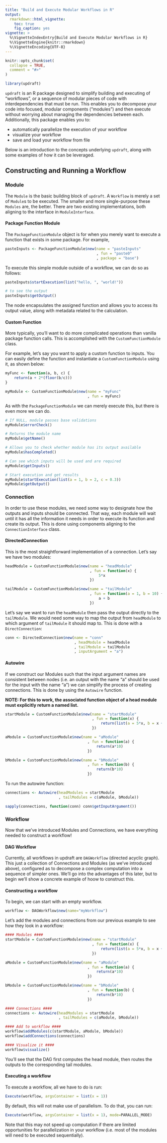 ```yaml
---
title: "Build and Execute Modular Workflows in R"
output: 
  rmarkdown::html_vignette:
    toc: true
    fig_caption: yes
vignette: >
  %\VignetteIndexEntry{Build and Execute Modular Workflows in R}
  %\VignetteEngine{knitr::rmarkdown}
  %\VignetteEncoding{UTF-8}
---
```


```r
knitr::opts_chunk$set(
  collapse = TRUE,
  comment = "#>"
)

library(updraft)
```


`updraft` is an R package designed to simplify building and executing of "workflows", or a sequence of modular pieces of code with interdependencies that must be run. This enables you to decompose your code into focused, modular components ("modules") and then execute without worrying about managing the dependencies between each. Additionally, this package enables you to:

- automatically parallelize the execution of your workflow
- visualize your workflow 
- save and load your workflow from file

Below is an introduction to the concepts underlying `updraft`, along with some examples of how it can be leveraged.

## Constructing and Running a Workflow

### Module

The `Module` is the basic building block of `updraft`. A `Workflow` is merely a set of `Module`s to be executed. The smaller and more single-purpose these `Modules` are, the better. There are two existing implementations, both aligning to the interface in `ModuleInterface`.

#### Package Function Module

The `PackageFunctionModule` object is for when you merely want to execute a function that exists in some package. For example, 

```r

pasteInputs <- PackageFunctionModule$new(name = "pasteInputs"
                                         , fun = "paste0"
                                         , package = "base")

```
To execute this simple module outside of a workflow, we can do so as follows:

```r

pasteInputs$startExecution(list("hello, ", "world!"))

# to see the output
pasteInputs$getOutput()

```

The node encapsulates the assigned function and allows you to access its output value, along with metadata related to the calculation.

#### Custom Function

More typically, you'll want to do more complicated operations than vanilla package function calls. This is accomplished with the `CustomFunctionModule` class.

For example, let's say you want to apply a custom function to inputs. You can easily define the function and instantiate a `CustomFunctionModule` using it, as shown below:

```r

myFunc <- function(a, b, c) {
    return(a + 2*(floor(b/c)))
}

myModule <- CustomFunctionModule$new(name = "myFunc"
                                     , fun = myFunc)


```

As with the `PackageFunctionModule` we can merely execute this, but there is even more we can do.
```r

# If NULL, module passes base validations
myModule$errorCheck()

# Returns the module name
myModule$getName()

# Allows you to check whether module has its output available
myModule$hasCompleted()

# Can see which inputs will be used and are required
myModule$getInputs()

# Start execution and get results
myModule$startExecution(list(a = 1, b = 2, c = 0.3))
myModule$getOutput()

```

### Connection

In order to use these modules, we need some way to designate how the outputs and inputs should be connected. That way, each module will wait until it has all the information it needs in order to execute its function and create its output. This is done using components aligning to the `ConnectionInterface` class.

#### DirectedConnection

This is the most straightforward implementation of a connection. Let's say we have two modules:

```r

headModule = CustomFunctionModule$new(name = "headModule"
                                      , fun = function(x) {
                                          5*x
                                      }) 

tailModule = CustomFunctionModule$new(name = "tailModule"
                                      , fun = function(a = 1, b = 10) {
                                          a + b
                                      })

```

Let's say we want to run the `headModule` then pass the output directly to the `tailModule`. We would need some way to map the output from `headModule` to which argument of `tailModule` it should map to. This is done with a `DirectConnection`:

```r

conn <- DirectedConnection$new(name = "conn"
                               , headModule = headModule
                               , tailModule = tailModule
                               , inputArgument = "a")

```

#### Autowire

If we construct our Modules such that the input argument names are consistent between nodes (i.e. an output with the name "a" should be used for the input with the name "a") we can simplify the process of creating connections. This is done by using the `Autowire` function.

**NOTE: For this to work, the associated function object of a head module must explicitly return a named list.**

```r

startModule = CustomFunctionModule$new(name = "startModule"
                                       , fun = function(x) {
                                           return(list(a = 5*x, b = x + 1))
                                       }) 

aModule = CustomFunctionModule$new(name = "aModule"
                                     , fun = function(a) {
                                         return(a*10)
                                     })

bModule = CustomFunctionModule$new(name = "bModule"
                                     , fun = function(b) {
                                         return(b*10)
                                     })

```

To run the autowire function:

```r

connections <- Autowire(headModules = startModule
                        , tailModules = c(aModule, bModule))

sapply(connections, function(conn) conn$getInputArgument())

```

### Workflow

Now that we've introduced Modules and Connections, we have everything needed to construct a workflow! 

#### DAG Workflow

Currently, all workflows in updraft are `DAGWorkflow` (directed acyclic graph). This just a collection of Connections and Modules (as we've introduced above), configured as to decompose a complex computation into a sequence of simpler ones. We'll go into the advantages of this later, but to begin we'll show a concrete example of hoow to construct this.

#### Constructing a workflow

To begin, we can start with an empty workflow.

```r

workflow <- DAGWorkflow$new(name="myWorkflow")

```

Let's add the modules and connections from our previous example to see how they look in a workflow:

```r

#### Modules ####
startModule = CustomFunctionModule$new(name = "startModule"
                                       , fun = function(x) {
                                           return(list(a = 5*x, b = x + 1))
                                       }) 

aModule = CustomFunctionModule$new(name = "aModule"
                                     , fun = function(a) {
                                         return(a*10)
                                     })

bModule = CustomFunctionModule$new(name = "bModule"
                                     , fun = function(b) {
                                         return(b*10)
                                     })

#### Connections ####
connections <- Autowire(headModules = startModule
                        , tailModules = c(aModule, bModule))

#### Add to workflow ####
workflow$addModules(c(startModule, aModule, bModule))
workflow$addConnections(connections)

#### Visualize it ####
workflow$visualize()

```

You'll see that the DAG first computes the head module, then routes the outputs to the corresponding tail modules. 

#### Executing a workflow

To execute a workflow, all we have to do is run:

```r

Execute(workflow, argsContainer = list(x = 1))

```

By default, this will not make use of parallelism. To do that, you can run:

```r

Execute(workflow, argsContainer = list(x = 1), mode=PARALLEL_MODE)

```

Note that this may not speed up computation if there are limited opportunities for parallelization in your workflow (i.e. most of the modules will need to be executed sequentially).

